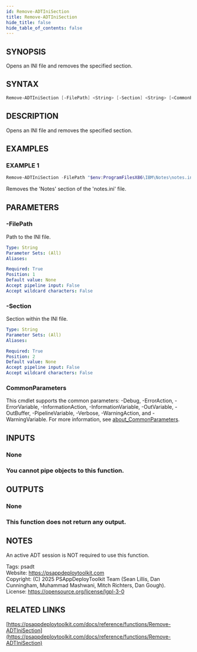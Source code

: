 ```yaml
---
id: Remove-ADTIniSection
title: Remove-ADTIniSection
hide_title: false
hide_table_of_contents: false
---
```


## SYNOPSIS

Opens an INI file and removes the specified section.

## SYNTAX

```powershell
Remove-ADTIniSection [-FilePath] <String> [-Section] <String> [<CommonParameters>]
```

## DESCRIPTION

Opens an INI file and removes the specified section.

## EXAMPLES

### EXAMPLE 1

```powershell
Remove-ADTIniSection -FilePath "$env:ProgramFilesX86\IBM\Notes\notes.ini" -Section 'Notes'
```

Removes the 'Notes' section of the 'notes.ini' file.

## PARAMETERS

### -FilePath

Path to the INI file.

```yaml
Type: String
Parameter Sets: (All)
Aliases:

Required: True
Position: 1
Default value: None
Accept pipeline input: False
Accept wildcard characters: False
```

### -Section

Section within the INI file.

```yaml
Type: String
Parameter Sets: (All)
Aliases:

Required: True
Position: 2
Default value: None
Accept pipeline input: False
Accept wildcard characters: False
```

### CommonParameters

This cmdlet supports the common parameters: -Debug, -ErrorAction, -ErrorVariable, -InformationAction, -InformationVariable, -OutVariable, -OutBuffer, -PipelineVariable, -Verbose, -WarningAction, and -WarningVariable. For more information, see [about_CommonParameters](http://go.microsoft.com/fwlink/?LinkID=113216).

## INPUTS

### None

### You cannot pipe objects to this function.
## OUTPUTS

### None

### This function does not return any output.
## NOTES
An active ADT session is NOT required to use this function.

Tags: psadt<br />
Website: https://psappdeploytoolkit.com<br />
Copyright: (C) 2025 PSAppDeployToolkit Team (Sean Lillis, Dan Cunningham, Muhammad Mashwani, Mitch Richters, Dan Gough).<br />
License: https://opensource.org/license/lgpl-3-0

## RELATED LINKS

[https://psappdeploytoolkit.com/docs/reference/functions/Remove-ADTIniSection](https://psappdeploytoolkit.com/docs/reference/functions/Remove-ADTIniSection)
